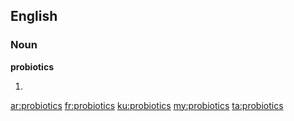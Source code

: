 ==English==

===Noun===
'''probiotics'''

# {{plural of|probiotic}}

[[ar:probiotics]]
[[fr:probiotics]]
[[ku:probiotics]]
[[my:probiotics]]
[[ta:probiotics]]